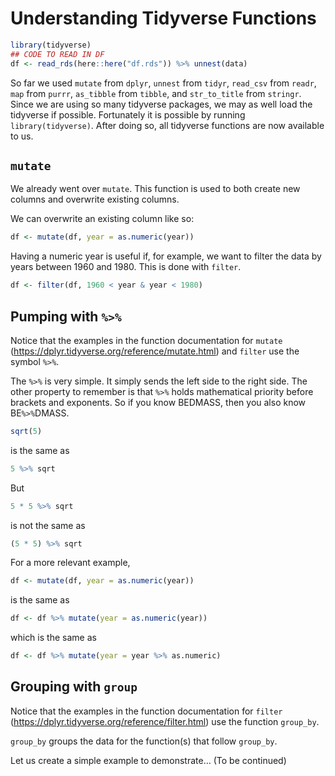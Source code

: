 # Understanding Tidyverse Functions

```r
library(tidyverse)
## CODE TO READ IN DF
df <- read_rds(here::here("df.rds")) %>% unnest(data)
```

So far we used `mutate` from `dplyr`, `unnest` from `tidyr`, `read_csv` from `readr`, `map` from `purrr`, `as_tibble` from `tibble`, and `str_to_title` from `stringr`. Since we are using so many tidyverse packages, we may as well load the tidyverse if possible. Fortunately it is possible by running `library(tidyverse)`. After doing so, all tidyverse functions are now available to us.

<!-- Even by looking around the tidyverse.org website, we can easily find more  functions. [https://www.tidyverse.org/packages/](https://www.tidyverse.org/packages/) describes the most useful packages. Reading the descriptions tell us the purpose of the packages. It is not important to know the names of these packages, but it is useful to understand what they each provide.  -->

## `mutate`

We already went over `mutate`. This function is used to both create new columns and overwrite existing columns. 

We can overwrite an existing column like so:

```r
df <- mutate(df, year = as.numeric(year))
```

Having a numeric year is useful if, for example, we want to filter the data by years between 1960 and 1980. This is done with `filter`.

```r
df <- filter(df, 1960 < year & year < 1980)
```

## Pumping with `%>%`

Notice that the examples in the function documentation for `mutate` ([https://dplyr.tidyverse.org/reference/mutate.html](https://dplyr.tidyverse.org/reference/mutate.html)) and `filter` use the symbol `%>%`.

The `%>%` is very simple. It simply sends the left side to the right side. The other property to remember is that `%>%` holds mathematical priority before brackets and exponents. So if you know BEDMASS, then you also know BE`%>%`DMASS.


```r
sqrt(5) 
```

is the same as

```r
5 %>% sqrt
```

But

```r
5 * 5 %>% sqrt
```

is not the same as

```r
(5 * 5) %>% sqrt
```

For a more relevant example,

```r
df <- mutate(df, year = as.numeric(year))
```

is the same as

```r
df <- df %>% mutate(year = as.numeric(year))
```

which is the same as

```r
df <- df %>% mutate(year = year %>% as.numeric)
```

## Grouping with `group`

Notice that the examples in the function documentation for `filter` ([https://dplyr.tidyverse.org/reference/filter.html](https://dplyr.tidyverse.org/reference/filter.html)) use the function `group_by`.

`group_by` groups the data for the function(s) that follow `group_by`. 

Let us create a simple example to demonstrate... (To be continued)

<!-- ```{r} -->
<!-- ## USE A VERY SIMPLE EXAMPLE -->
<!-- # df %>% filter(lifeExp > mean(lifeExp)) -->
<!-- #  -->
<!-- # df %>% group_by(country) %>% filter(year > mean(year)) -->
<!-- ``` -->

